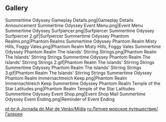 {{EventTabs
|subpage1=Surfpiercer
|subpage2=Misty Hills, Foggy Vales
|subpage3=The Islands' Stirring Strings
|subpage4=Immernachtreich Keep
|subpage5=Temple of the Star Latitudes
}}
==Gallery==
<gallery>
Summertime Odyssey Gameplay Details.png|Gameplay Details Announcement
Summertime Odyssey Event Menu.png|Event Menu
Summertime Odyssey Surfpiercer.png|Surfpiercer
Summertime Odyssey Surfpiercer 2.gif|Surfpiercer
Summertime Odyssey Phantom Realms.png|Phantom Realms
Summertime Odyssey Phantom Realm Misty Hills, Foggy Vales.png|Phantom Realm Misty Hills, Foggy Vales
Summertime Odyssey Phantom Realm The Islands' Stirring Strings.png|Phantom Realm The Islands' Stirring Strings
Summertime Odyssey Phantom Realm The Islands' Stirring Strings 2.gif|Phantom Realm The Islands' Stirring Strings
Summertime Odyssey Phantom Realm The Islands' Stirring Strings 3.gif|Phantom Realm The Islands' Stirring Strings
Summertime Odyssey Phantom Realm Immernachtreich Keep.png|Phantom Realm Immernachtreich Keep
Summertime Odyssey Phantom Realm Temple of the Star Latitudes.png|Phantom Realm Temple of the Star Latitudes
Summertime Odyssey Event Shop.png|Event Shop
Mail Summertime Odyssey Event Ending.png|Reminder of Event Ending
</gallery>

[[pt-br:A Jornada do Mar de Verão/Mídia]]
[[ru:Летнее морское путешествие/Галерея]]
